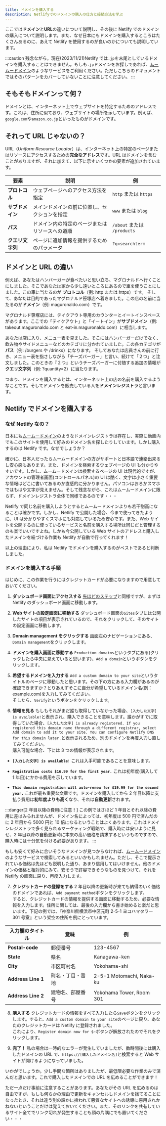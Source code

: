 ```yaml
---
title: ドメインを購入する
description: Netlifyでのドメインの購入の仕方と接続方法を学ぶ
---
```


ここでは**ドメイン**と**URL**の違いについて説明し、その後に Netlify でのドメインの購入について説明します。また、なぜ日本にもドメインを購入するところはたくさんあるのに、あえて Netlify を使用するのが良いのかについても説明しています。

:::caution
残念ながら。現在(2023/11/21)Netlify では`.jp`を末尾としているドメインを購入することはできません。もしも`.jp`ドメインをお探しであれば、[ムームードメイン](https://muumuu-domain.com/domain/search)のようなサービスをご利用ください。ただしこちらのドキュメントではそのパターンをカバーしていないことに注意してください。
:::

## そもそもドメインって何？

ドメインとは、インターネット上でウェブサイトを特定するためのアドレスです。これは、住所に似ており、ウェブサイトの場所を示しています。例えば、`google.com`や`amazon.co.jp`といったものがドメインです。

## それって URL じゃないの？

URL（_Uniform Resource Locator_）は、インターネット上の特定のページまたはリソースにアクセスするための**完全なアドレス**です。URL はドメインを含むことがありますが、それに加えて、以下に示すいくつかの要素が追加されています。

| 要素             | 説明                                           | 例                          |
| ---------------- | ---------------------------------------------- | --------------------------- |
| **プロトコル**   | ウェブページへのアクセス方法を指定             | `http` または `https`       |
| **サブドメイン** | メインドメインの前に位置し、セクションを指定   | `www` または `blog`         |
| **パス**         | ドメイン内の特定のページまたはリソースへの道順 | `/about` または `/products` |
| **クエリ文字列** | ページに追加情報を提供するためのパラメータ     | `?q=searchterm`             |

## ドメインと URL の違い

例えば、あなたはハンバーガーが食べたいと思い立ち、マグロナルドへ行くことにしました。そこであなたは家から少し遠いところにあるので車を使うことにしました。この車に当たるのが **プロトコル**（例: http または https）です。 そして、あなたは目的であったマグロナルド笹塚店へ着きました。この店の名前に当たるのが**ドメイン**（例: maguronaldo.com）です。

マグロナルド笹塚店には、テイクアウト専用のカウンターとイートインスペースがあります。ここでの「テイクアウト」と「イートイン」が**サブドメイン**（例: takeout.maguronaldo.com と eat-in.maguronaldo.com）に相当します。

あなたは店に入り、メニュー表を見ました。そこにはハンバーガーだけでなく、飲み物やサイドメニューなどのカテゴリに分かれていました。この各カテゴリが**パス**（例: /burgers や /drinks）になります。 そしてあなたは店員さんの前に行き、メニュー表を指さしながら「チーズバーガー」と言い、続けて「２つ」と注文しました。このときの『２つ』というチーズバーガーに付随する追加の情報が**クエリ文字列**（例: ?quantity=2）に当たります。

つまり、ドメインを購入するとは、インターネット上の店の名前を購入するようなことです。そしてドメインを販売している人を**ドメインレジストラ**と言います。

## Netlify でドメインを購入する

### なぜ Netlify なの？

日本にも[ムームードメイン](https://muumuu-domain.com/domain/search)のようなドメインレジストラは存在し、実際に動画内でもこのサイトを使用して好みのドメイン名を探したりしています。しかし購入するのは Netlify です。なぜでしょうか？

確かに、日本人だったらムームードメインの方がサポートと日本語で連絡出来るし安心感もあります。また、ドメインを検索するウェブページの UI も分かりやすいです。しかし、ムームードメインは検索するページの UI は現代的ですが、アカウントの管理者画面(コントロールパネル)の UI は酷く、文字は小さく重要な情報はどこに書いてあるのか直感的に分かりません。パソコンはおろかスマホではもはや文字が見えません。そして残念ながら、これはムームードメインに限らず、ドメインレジストラ全体で同様であるのです・・・

Netlify で同じ名前を購入しようとするとムームードメインよりも若干割高になることは確かです。しかし、Netlify で公開した場合、今まで使ってきたように、UI は分かりやすくスマホにも対応しているため安心です。また、Web サイトを公開するのに使っているサービスと名前を購入する場所は同じだと管理するのも楽でいいですよね。しかも今公開している Web サイトのアドレスと購入したドメインを紐づける作業も Netlify が自動で行ってくれます！

以上の理由により、私は Netlify でドメインを購入するのがベストであると判断しました。

### ドメインを購入する手順

はじめに、この作業を行うにはクレジットカードが必要になりますので用意しておいてください。

1. **ダッシュボード画面にアクセスする**
   [先ほどのステップ](/guides/deploy/netlify/#1-netlify-にサインアップする)と同様ですが、まずは Netlify のダッシュボード画面に移動します。

2. **Web サイトの設定画面に移動する**
   ダッシュボード画面の`Sites`タブには公開したサイトの項目が表示されているので、それをクリックして、そのサイトの設定画面に移動します。

3. **Domain management をクリックする**
   画面左のナビゲーションにある、`Domain management`をクリックします。

4. **ドメインを購入画面に移動する**
   `Production domains`というタブにある(クリックしたら中央に見えていると思います)、`Add a domain`というボタンをクリックします。

5. **希望するドメインを入力する**
   `Add a custom domain to your site`というタイトルのページに移動したと思います。その下の方にある入力欄があるのが確認できますか？とりあえずそこに自分が希望しているドメイン名(例：example.com)を入力してみてください。<br />
   そしたら、`Verify`というボタンをクリックします。

6. **情報を見る**
   もしもそれがまだ誰も取得していなかった場合、`[入力した文字] is available!`と表示され、購入できることを意味します。誰かがすでに取得していた場合、`[入力した文字] is already registered. If you registered this domain name through a different registrar, select Add domain to add it to your site. You can configure Netlify DNS for this domain later.`と表示されるため、別のドメインを再度入力し直してみてください。<br />
   購入可能な場合、下には 3 つの情報が表示されます。

- **`[入力した文字] is available!`**
  これは入手可能であることを意味します。

- **`Registration costs $16.99 for the first year.`**
  これは初年度(購入して 1 年目)にかかる費用を示しています。

- **`This domain registration will auto-renew for $19.99 for the second year.`**
  これが最も重要な文章です。ドメインを購入してから 2 年目以降に支払う費用は**初年度よりも高く**なり、それは**自動更新**されます。

:::danger[2 年目以降の費用に注意！]
この例ではさほど 1 年目とそれ以降の費用に差はみられませんが、ドメイン名によっては、初年度は 500 円で済んだのに 2 年目から 5000 円と 10 倍になるということはよくあります。これはドメインレジストラで多く見られるマーケティング戦略で、購入時には安いように見せ、2 年目以降の自動更新時に本来の高い価格を請求するというものですので、購入時には十分気を付ける必要があります。
:::

もしも安くて好みに合いそうなドメインが見つからなければ、[ムームードメイン](https://muumuu-domain.com/domain/search)のようなサービスで検索してみるといいかもしれません。ただし、そこで提示されている価格は先ほども説明した通り、あまり信用してはいけません。他のドメインの価格と相対的にみて、安そうで許容できそうなものを見つけて、それを Netlify の画面に戻り、再度入力します。

7. **クレジットカードの登録をする**
   2 年目以降の更新時が来ても納得のいく価格のドメインであれば、`Add payment method`ボタンをクリックします。<br />
   すると、クレジットカードの情報を提供する画面に移動するため、必要な情報を入力します。住所に関しては、最後の入力欄から書き始めると楽だと思います。下記の例では、『神奈川県横浜市中区元町 2-5-1 ヨコハマタワー 301 号室』という架空の住所を例にとっています。<br />

<div class="center">

| 入力欄のタイトル   | 意味             | 例                       |
| ------------------ | ---------------- | ------------------------ |
| **Postal-code**    | 郵便番号         | 123-4567                 |
| **State**          | 県名             | Kanagawa-ken             |
| **City**           | 市区町村名       | Yokohama-shi             |
| **Address Line 1** | 町名・丁目・番地 | 2-5-1 Motomachi, Naka-ku |
| **Address Line 2** | 建物名、部屋番号 | Yokohama Tower, Room 301 |

</div>

8. **購入する**
   クレジットカードの情報をすべて入力したら`Save`ボタンをクリックします。すると、`Add a custom domain to your site`のページに戻り、あなたのクレジットカードは Netlify に登録されました。<br />
   これにより、`Register domain now for $~`ボタンが解放されたのでそれをクリックします。

9. **完了！**
   私の場合は一時的なエラーが発生していましたが、数時間後には購入したドメインの URL で、`https://[購入したドメイン名]`と検索すると Web サイトが開けるようになっていました。

いかがでしょうか。少し手間な箇所はありましたが、最低限必要な作業のみで済んだと思います。これで購入したドメインでの URL を広めることができます！

ただ一点だけ事前に注意することがあります。あなたがその URL を広めるのは自由ですが、もしも何らかの理由で更新をキャンセルしドメインを捨てることになったとき、それは違う別の誰かに拾われて悪質なサイトへの誘導に悪用されかねないということだけは覚えておいてください。また、そのリンクを共有しているサイト全てでリンク切れが発生することも頭の片隅にでも置いてください・・・
